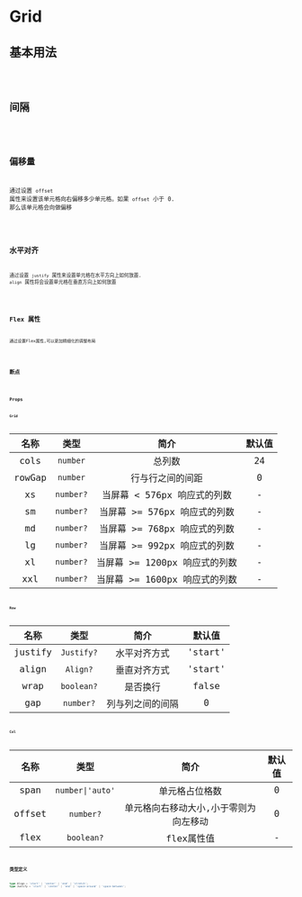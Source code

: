 # Grid

## 基本用法

<code src="./grid/basic-usage.tsx"/>

## 间隔

<code src="./grid/gap.tsx" />

## 偏移量

通过设置 `offset` 属性来设置该单元格向右偏移多少单元格。如果 `offset` 小于 0. 那么该单元格会向做偏移

<code src="./grid/offset.tsx" />

## 水平对齐

通过设置 `justify` 属性来设置单元格在水平方向上如何放置. `align` 属性将会设置单元格在垂直方向上如何放置

<code src="./grid/align.tsx" />

## Flex 属性

通过设置Flex属性,可以更加精细化的调整布局

<code src="./grid/flex.tsx" />

## 断点

<code src="./grid/breakPoint.tsx" />

## Props

### Grid

| 名称 | 类型 | 简介 | 默认值 |
|:--:|:--:|:--:|:--:|
| cols| `number`| 总列数 | 24|
| rowGap|`number`| 行与行之间的间距 | 0
| xs | `number?` | 当屏幕 < 576px 响应式的列数 | -
| sm | `number?` | 当屏幕 >= 576px  响应式的列数 | -
| md | `number?` | 当屏幕 >= 768px 响应式的列数 | -
| lg | `number?` | 当屏幕 >= 992px 响应式的列数 | -
| xl | `number?` | 当屏幕 >= 1200px 响应式的列数 | -
| xxl | `number?` | 当屏幕 >= 1600px 响应式的列数 | -

### Row

| 名称 | 类型 | 简介 | 默认值 |
|:--:|:--:|:--:|:--:|
| justify | `Justify?` | 水平对齐方式 | 'start' |
| align  | `Align?` | 垂直对齐方式 | 'start'
| wrap | `boolean?` | 是否换行 | false
| gap | `number?` | 列与列之间的间隔 | 0

### Col

| 名称 | 类型 | 简介 | 默认值 |
|:--:|:--:|:--:|:--:|
| span | `number\|'auto'` | 单元格占位格数 | 0 |
| offset | `number?` | 单元格向右移动大小,小于零则为向左移动 | 0
| flex | `boolean?` | flex属性值 | -

## 类型定义

```ts
type Align = 'start' | 'center' | 'end' | 'stretch';
type Justify = 'start' | 'center' | 'end' | 'space-around' | 'space-between';
```